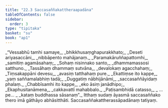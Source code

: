 ```yaml
---
title: "22.3 Saccasaññakattheraapadāna"
tableOfContents: false
sidebar:
  order: 3
type: "tipitaka"
basket: "su"
book: "ap1"
---
```



<DynamicBreadcrumb />

<Division number="11" book="ap1" bookNo="20" page="234">

<Paragraph number="2836" type="verses" book="ap1">
_“Vessabhū tamhi samaye,_  
_bhikkhusaṃghapurakkhato;_  
_Deseti ariyasaccāni,_  
_nibbāpento mahājanaṃ._  

</Paragraph>

</Division>
<Division number="12" book="ap1" bookNo="20" page="234">

<Paragraph number="2837" type="verses" book="ap1">
_Paramakāruññapattomhi,_  
_samitiṃ agamāsahaṃ;_  
_Sohaṃ nisinnako santo,_  
_dhammamassosi satthuno._  

</Paragraph>

</Division>
<Division number="13" book="ap1" bookNo="20" page="234">

<Paragraph number="2838" type="verses" book="ap1">
_Tassāhaṃ dhammaṃ sutvāna,_  
_devalokaṃ agacchahaṃ;_  
_Tiṃsakappāni devesu,_  
_avasiṃ tatthahaṃ pure._  

</Paragraph>

</Division>
<Division number="14" book="ap1" bookNo="20" page="234">

<Paragraph number="2839" type="verses" book="ap1">
_Ekattiṃse ito kappe,_  
_yaṃ saññamalabhiṃ tadā;_  
_Duggatiṃ nābhijānāmi,_  
_saccasaññāyidaṃ phalaṃ._  

</Paragraph>

</Division>
<Division number="15" book="ap1" bookNo="20" page="234">

<Paragraph number="2840" type="verses" book="ap1">
_Chabbīsamhi ito kappe,_  
_eko āsiṃ janādhipo;_  
_Ekaphusitanāmena,_  
_cakkavattī mahabbalo._  

</Paragraph>

</Division>
<Division number="16" book="ap1" bookNo="20" page="234">

<Paragraph number="2841" type="verses" book="ap1">
_Paṭisambhidā catasso,_  
_ …pe… _  
_kataṃ buddhassa sāsanaṃ”._  

</Paragraph>

<Paragraph number="2842" book="ap1">
Itthaṃ sudaṃ āyasmā saccasaññako thero imā gāthāyo abhāsitthāti.

</Paragraph>
</Division>

<Paragraph number="2843" type="center" book="ap1">
Saccasaññakattherassāpadānaṃ tatiyaṃ.
</Paragraph>